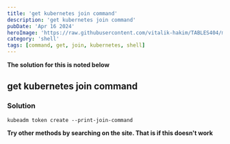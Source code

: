 ```yaml
---
title: 'get kubernetes join command'
description: 'get kubernetes join command'
pubDate: 'Apr 16 2024'
heroImage: 'https://raw.githubusercontent.com/vitalik-hakim/TABLES404/main/error_b/SHELL.jpg'
category: 'shell'
tags: [command, get, join, kubernetes, shell]
---
```


**The solution for this is noted below**

## get kubernetes join command

### Solution

```shell
kubeadm token create --print-join-command
```

**Try other methods by searching on the site. That is if this doesn't work**
